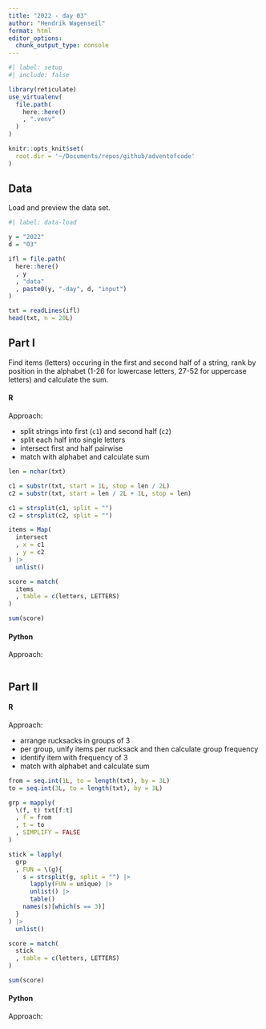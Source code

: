 ```yaml
---
title: "2022 - day 03"
author: "Hendrik Wagenseil"
format: html
editor_options: 
  chunk_output_type: console
---
```


```r
#| label: setup
#| include: false

library(reticulate)
use_virtualenv(
  file.path(
    here::here()
    , ".venv"
  )
)

knitr::opts_knit$set(
  root.dir = '~/Documents/repos/github/adventofcode'
)
```

## Data 

Load and preview the data set. 

```r
#| label: data-load

y = "2022"
d = "03"

ifl = file.path(
  here::here()
  , y
  , "data"
  , paste0(y, "-day", d, "input")
)

txt = readLines(ifl)
head(txt, n = 20L)
```

## Part I

Find items (letters) occuring in the first and second half of a string, rank by 
position in the alphabet (1-26 for lowercase letters, 27-52 for uppercase 
letters) and calculate the sum.

::: {.panel-tabset}

#### R 

Approach:  

* split strings into first (`c1`) and second half (`c2`)
* split each half into single letters
* intersect first and half pairwise
* match with alphabet and calculate sum

```r
len = nchar(txt) 

c1 = substr(txt, start = 1L, stop = len / 2L)
c2 = substr(txt, start = len / 2L + 1L, stop = len)

c1 = strsplit(c1, split = "")
c2 = strsplit(c2, split = "")

items = Map(
  intersect
  , x = c1
  , y = c2
) |> 
  unlist() 

score = match(
  items
  , table = c(letters, LETTERS)
)

sum(score)
```

#### Python 

Approach:  


```python

```

:::


## Part II

::: {.panel-tabset}

#### R 

Approach:  

* arrange rucksacks in groups of 3
* per group, unify items per rucksack and then calculate group frequency
* identify item with frequency of 3
* match with alphabet and calculate sum

```r
from = seq.int(1L, to = length(txt), by = 3L)
to = seq.int(3L, to = length(txt), by = 3L)

grp = mapply(
  \(f, t) txt[f:t]
  , f = from
  , t = to
  , SIMPLIFY = FALSE
)

stick = lapply(
  grp
  , FUN = \(g){
    s = strsplit(g, split = "") |> 
      lapply(FUN = unique) |> 
      unlist() |> 
      table()
    names(s)[which(s == 3)]
  }
) |> 
  unlist()

score = match(
  stick
  , table = c(letters, LETTERS)
)

sum(score)

```

#### Python 

Approach:  


```python

```

:::
